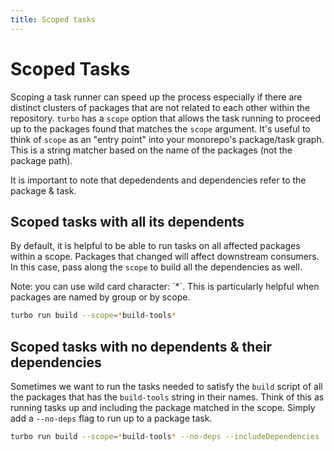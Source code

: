 ```yaml
---
title: Scoped tasks
---
```



# Scoped Tasks

Scoping a task runner can speed up the process especially if there are distinct clusters of packages that are not related to each other within the repository. `turbo` has a `scope` option that allows the task running to proceed up to the packages found that matches the `scope` argument. It's useful to think of `scope` as an "entry point" into your monorepo's package/task graph. This is a string matcher based on the name of the packages (not the package path).

<Callout emoji="ℹ️">
  It is important to note that depedendents and dependencies refer to the
  package & task.
</Callout>

## Scoped tasks with all its dependents

By default, it is helpful to be able to run tasks on all affected packages within a scope. Packages that changed will affect downstream consumers. In this case, pass along the `scope` to build all the dependencies as well.

<Callout emoji="ℹ️">
  Note: you can use wild card character: `*`. This is particularly helpful when
  packages are named by group or by scope.
</Callout>

```sh
turbo run build --scope=*build-tools*
```

## Scoped tasks with no dependents & their dependencies

Sometimes we want to run the tasks needed to satisfy the `build` script of all the packages that has the `build-tools` string in their names. Think of this as running tasks up and including the package matched in the scope. Simply add a `--no-deps` flag to run up to a package task.

```sh
turbo run build --scope=*build-tools* --no-deps --includeDependencies
```
